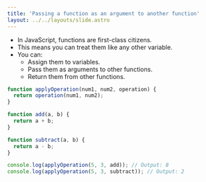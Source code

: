 ```yaml
---
title: 'Passing a function as an argument to another function'
layout: ../../layouts/slide.astro
---
```


* In JavaScript, functions are first-class citizens.
* This means you can treat them like any other variable.
* You can:
    * Assign them to variables.
    * Pass them as arguments to other functions.
    * Return them from other functions.

```javascript
function applyOperation(num1, num2, operation) {
  return operation(num1, num2);
}

function add(a, b) {
  return a + b;
}

function subtract(a, b) {
  return a - b;
}

console.log(applyOperation(5, 3, add)); // Output: 8
console.log(applyOperation(5, 3, subtract)); // Output: 2
```